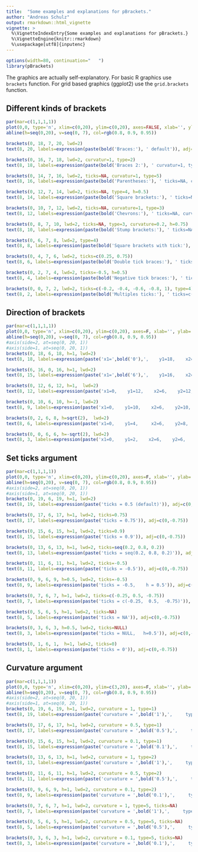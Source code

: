 ---
title:  "Some examples and explanations for pBrackets."
author: "Andreas Schulz"
output: rmarkdown::html_vignette
vignette: >
  %\VignetteIndexEntry{Some examples and explanations for pBrackets.}
  %\VignetteEngine{knitr::rmarkdown}
  %\usepackage[utf8]{inputenc}
---

```{r, echo=FALSE, warning=FALSE, message=FALSE}
options(width=80, continuation="   ")
library(pBrackets)
```


The graphics are actually self-explanatory. For basic R graphics use `brackets` function.
For grid based graphics (ggplot2) use the `grid.brackets` function.



## Different kinds of brackets

```{r, echo=FALSE, results='asis', fig.height = 7, fig.width = 7,  fig.cap = 'Get a specific bracket with use of different arguments.'}
par(mar=c(1,1,1,1))
plot(0,0, type='n', xlim=c(0,20), ylim=c(0,20), axes=FALSE, xlab='', ylab='')
abline(h=seq(0,20), v=seq(0, 7), col=rgb(0.8, 0.9, 0.95))

brackets(0, 18, 7, 20, lwd=2)
text(8, 20, labels=expression(paste(bold('Braces:'), ' default')), adj=c(0,0))

brackets(0, 16, 7, 18, lwd=2, curvatur=1, type=2)
text(8, 18, labels=expression(paste(bold('Braces 2:'), ' curvatur=1, type=2')), adj=c(0,0))

brackets(0, 14, 7, 16, lwd=2, ticks=NA, curvatur=1, type=5)
text(8, 16, labels=expression(paste(bold('Parentheses:'), ' ticks=NA, curvature=1, type=5')), adj=c(0,0))

brackets(0, 12, 7, 14, lwd=2, ticks=NA, type=4, h=0.5)
text(8, 14, labels=expression(paste(bold('Square brackets:'), ' ticks=NA, type=4')), adj=c(0,0))

brackets(0, 10, 7, 12, lwd=2, ticks=NA, curvature=1, type=3)
text(8, 12, labels=expression(paste(bold('Chevrons:'), ' ticks=NA, curvature=1, type=3')), adj=c(0,0))

brackets(0, 8, 7, 10, lwd=2, ticks=NA, type=3, curvature=0.2, h=0.75)
text(8, 10, labels=expression(paste(bold('Stump brackets:'), ' ticks=NA, curvature=0.2, type=3')), adj=c(0,0))

brackets(0, 6, 7, 8, lwd=2, type=4)
text(8, 8, labels=expression(paste(bold('Square brackets with tick:'), ' type=4')), adj=c(0,0))

brackets(0, 4, 7, 6, lwd=2, ticks=c(0.25, 0.75))
text(8, 6, labels=expression(paste(bold('Double tick braces:'), ' ticks=c(0.25, 0.75)')), adj=c(0,0))

brackets(0, 2, 7, 4, lwd=2, ticks=-0.5, h=0.5)
text(8, 4, labels=expression(paste(bold('Negative tick braces:'), ' ticks=-0.5')), adj=c(0,0))

brackets(0, 0, 7, 2, lwd=2, ticks=c(-0.2, -0.4, -0.6, -0.8, 1), type=4)
text(8, 2, labels=expression(paste(bold('Multiples ticks:'), ' ticks=c(-0.2,-0.4,-0.6,-0.8, 1), type=4')), adj=c(0,0))
```

## Direction of brackets


```{r, echo=FALSE, results='asis', fig.height = 7, fig.width = 7, fig.cap = 'Two ways to change direction of brackets.'}
par(mar=c(1,1,1,1))
plot(0,0, type='n', xlim=c(0,20), ylim=c(0,20), axes=F, xlab='', ylab='')
abline(h=seq(0,20), v=seq(0, 7), col=rgb(0.8, 0.9, 0.95))
#axis(side=2, at=seq(0, 20, 1))
#axis(side=1, at=seq(0, 20, 1))
brackets(0, 18, 6, 18, h=1, lwd=2)
text(8, 18, labels=expression(paste('x1=',bold('0'),',    y1=18,    x2=',bold('6'),',    y2=18,    h=1,    ...')), adj=c(0,-0.5))

brackets(6, 16, 0, 16, h=1, lwd=2)
text(8, 15, labels=expression(paste('x1=',bold('6'),',    y1=16,    x2=',bold('0'),',    y2=16,    h=1,    ...')), adj=c(0,-0.5))

brackets(0, 12, 6, 12, h=1,  lwd=2)
text(8, 12, labels=expression(paste('x1=0,    y1=12,    x2=6,    y2=12,    h=',bold('1'),',    ...')), adj=c(0,-0.5))

brackets(0, 10, 6, 10, h=-1, lwd=2)
text(8, 9, labels=expression(paste('x1=0,    y1=10,    x2=6,    y2=10,    h=',bold('-1'),',    ...')), adj=c(0,-0.5))

brackets(0, 2, 6, 8, h=sqrt(2),  lwd=2)
text(8, 6, labels=expression(paste('x1=0,    y1=4,     x2=6,    y2=8,    h=',bold('sqrt(2)'),',    ...')), adj=c(0,-0.5))

brackets(0, 0, 6, 6, h=-sqrt(2), lwd=2)
text(8, 3, labels=expression(paste('x1=0,    y1=2,    x2=6,    y2=6,    h=',bold('-sqrt(2)'),',    ...')), adj=c(0,-0.5))

```



## Set ticks argument

```{r, echo=FALSE, results='asis', fig.height = 7, fig.width = 7, fig.cap = 'Different kinds of ticks and brackets without ticks.'}

par(mar=c(1,1,1,1))
plot(0,0, type='n', xlim=c(0,20), ylim=c(0,20), axes=F, xlab='', ylab='')
abline(h=seq(0,20), v=seq(0, 7), col=rgb(0.8, 0.9, 0.95))
#axis(side=2, at=seq(0, 20, 1))
#axis(side=1, at=seq(0, 20, 1))
brackets(0, 19, 6, 19, h=1, lwd=2)
text(8, 19, labels=expression(paste('ticks = 0.5 (default)')), adj=c(0,-0.5))

brackets(0, 17, 6, 17, h=1, lwd=2, ticks=0.75)
text(8, 17, labels=expression(paste('ticks = 0.75')), adj=c(0,-0.75))

brackets(0, 15, 6, 15, h=1, lwd=2, ticks=0.9)
text(8, 15, labels=expression(paste('ticks = 0.9')), adj=c(0,-0.75))

brackets(0, 13, 6, 13, h=1, lwd=2, ticks=seq(0.2, 0.8, 0.2))
text(8, 13, labels=expression(paste('ticks = seq(0.2, 0.8, 0.2)')), adj=c(0,-0.5))

brackets(0, 11, 6, 11, h=1, lwd=2, ticks=-0.5)
text(8, 11, labels=expression(paste('ticks = -0.5')), adj=c(0,-0.75))

brackets(0, 9, 6, 9, h=0.5, lwd=2, ticks=-0.5)
text(8, 9, labels=expression(paste('ticks = -0.5,    h = 0.5')), adj=c(0,-0.5))

brackets(0, 7, 6, 7, h=1, lwd=2, ticks=c(-0.25, 0.5, -0.75))
text(8, 7, labels=expression(paste('ticks = c(-0.25,  0.5,  -0.75)')), adj=c(0,-0.5))

brackets(0, 5, 6, 5, h=1, lwd=2, ticks=NA)
text(8, 5, labels=expression(paste('ticks = NA')), adj=c(0,-0.75))

brackets(0, 3, 6, 3, h=0.5, lwd=2, ticks=NULL)
text(8, 3, labels=expression(paste('ticks = NULL,   h=0.5')), adj=c(0,-0.5))

brackets(0, 1, 6, 1,  h=1, lwd=2, ticks=0)
text(8, 1, labels=expression(paste('ticks = 0')), adj=c(0,-0.75))

```


## Curvature argument

```{r, echo=FALSE, results='asis', fig.height = 7, fig.width = 7, fig.cap = 'Curvature argument with different types of brackets.'}

par(mar=c(1,1,1,1))
plot(0,0, type='n', xlim=c(0,20), ylim=c(3,20), axes=F, xlab='', ylab='')
abline(h=seq(0,20), v=seq(0, 7), col=rgb(0.8, 0.9, 0.95))
#axis(side=2, at=seq(0, 20, 1))
#axis(side=1, at=seq(0, 20, 1))
brackets(0, 19, 6, 19, h=1, lwd=2, curvature = 1, type=1)
text(8, 19, labels=expression(paste('curvature = ',bold('1'),',     type = 1')), adj=c(0,-0.5))

brackets(0, 17, 6, 17, h=1, lwd=2, curvature = 0.5, type=1)
text(8, 17, labels=expression(paste('curvature = ',bold('0.5'),',     type = 1')), adj=c(0,-0.75))

brackets(0, 15, 6, 15, h=1, lwd=2, curvature = 0.1, type=1)
text(8, 15, labels=expression(paste('curvature = ',bold('0.1'),',     type = 1')), adj=c(0,-0.75))

brackets(0, 13, 6, 13, h=1, lwd=2, curvature = 1, type=2)
text(8, 13, labels=expression(paste('curvature = ',bold('1'),',     type = 2')), adj=c(0,-0.5))

brackets(0, 11, 6, 11, h=1, lwd=2, curvature = 0.5, type=2)
text(8, 11, labels=expression(paste('curvature = ',bold('0.5'),',     type = 2')), adj=c(0,-0.75))

brackets(0, 9, 6, 9, h=1, lwd=2, curvature = 0.1, type=2)
text(8, 9, labels=expression(paste('curvature = ',bold('0.1'),',     type = 2')), adj=c(0,-0.5))

brackets(0, 7, 6, 7, h=1, lwd=2, curvature = 1, type=5, ticks=NA)
text(8, 7, labels=expression(paste('curvature = ',bold('1'),',     type = 5,    ticks=NA')), adj=c(0,-0.5))

brackets(0, 5, 6, 5, h=1, lwd=2, curvature = 0.5, type=5, ticks=NA)
text(8, 5, labels=expression(paste('curvature = ',bold('0.5'),',     type = 5,    ticks=NA')), adj=c(0,-0.75))

brackets(0, 3, 6, 3, h=1, lwd=2, curvature = 0.1, type=5, ticks=NA)
text(8, 3, labels=expression(paste('curvature = ',bold('0.1'),',     type = 5,    ticks=NA')), adj=c(0,-0.5))

```








